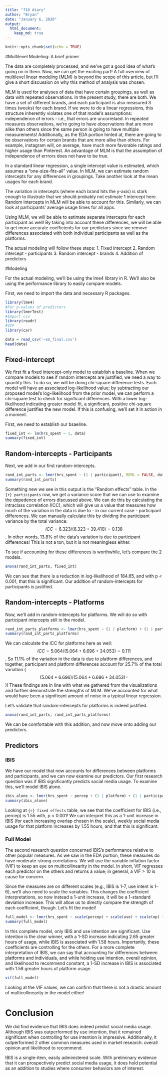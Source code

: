 ```yaml
---
title: "f18 diary"
author: "Bryan"
date: "January 6, 2020"
output: 
  html_document:
    keep_md: true
---
```


```r
knitr::opts_chunk$set(echo = TRUE)
```

#Multilevel Modeling: A brief primer

The data are completely processed, and we've got a good idea of what's going on in them. Now, we can get the exciting part! A full overview of multilevel linear modeling (MLM) is beyond the scope of this article, but I'll give a short discussion on why this method of analysis was chosen. 

MLM is used for analyses of data that have certain groupings, as well as data with repeated observations. In the present study, there are both. We have a set of different brands, and each participant is also measured 3 times (weeks) for each brand. If we were to do a linear regressions, this structure inherently violates one of that model's assumptions: independence of errors - i.e., that errors are uncorrelaed. In repeated measures observations, we're going to have observations that are more alike than others since the same person is going to have multiple measurements! Additionally, as the EDA portion hinted at, there are going to be observations for certain brands that are more alike than others. For example, instagram will, on average, have much more favorable ratings and higher usage than Pinterest. An advantage of MLM is that the assumption of independence of errrors does not have to be true. 

In a standard linear regression, a single intercept value is estimated, which assumes a "one-size-fits-all" value. In MLM, we can estimate random intercepts for any differences in groupings. Take another look at the mean usages for each brand.

The variation in intercepts (where each brand hits the y-axis) is stark enough to illustrate that we should probably not estimate 1 intercept here. Random intercepts in MLM will be able to account for this. Similarly, we can look at participants' average usage times for all apps.

Using MLM, we will be able to estimate separate intercepts for each participant as well! By taking into account these differences, we will be able to get more accurate coefficients for our predictors since we remove differences associated with both individual participants as well as the platforms. 

The actual modeling will follow these steps:
1. Fixed intercept 
2. Random intercept - participants
3. Random intercept - brands
4. Addition of predictors

#Modeling

For the actual modeling, we'll be using the lme4 library in R. We'll also be using the performance library to easily compare models.

First, we need to import the data and necessary R packages.

```r
library(lme4)
#For p-values of predictors
library(lmerTest)
#Import csv
library(readr)
#VIF
library(car)

data = read_csv('~sm_final.csv') 
head(data)
```

## Fixed-intercept

We first fit a fixed intercept-only model to establish a baseline. When we compare models to see if random intercepts are justified, we need a way to quantify this. To do so, we will be doing chi-square difference tests. Each model will have an associated log-likelihood value; by subtracting our proposed model's log-likelihood from the prior model, we can perform a chi-square test to check for significant differences. With a lower log-likelihood indicating greater model fit, a significant, positive chi-square difference justifies the new model. If this is confusing, we'll set it in action in a moment.

First, we need to establish our bsaeline. 

```r
fixed_int <- lm(hrs_spent ~ 1, data)
summary(fixed_int)
```

## Random-intercepts - Participants

Next, we add in our first random-intercepts. 

```r
rand_int_parts <- lmer(hrs_spent ~ (1 | participant), REML = FALSE, data)
summary(rand_int_parts)
```

Something new we see in this output is the "Random effects" table. In the ```{r} participants``` row, we get a variance score that we can use to examine the depedence of errors discussed above. We can do this by calculating the intraclass correlation (ICC), which will give us a value that measures how much of the variation in the data is due to - in our current case - participant differences. We can manually calculate this by dividing the participant variance by the total variance: $$ICC=6.323/(6.323+39.410)=0.138$$. In other words, 13.8% of the data's variation is due to participant differences! This is not a ton, but it is not meaningless either.

To see if accounting for these differences is worthwhile, let's compare the 2 models.

```r
anova(rand_int_parts, fixed_int)
```

We can see that there is a reduction in log-likelihood of 184.65, and with p < 0.001, that this is significant. Our addition of random-intercepts for participants is justified.

## Random-intercepts - Platforms

Now, we'll add in random-intercepts for platforms. We will do so with participant intercepts still in the model. 

```r
rand_int_parts_platforms <- lmer(hrs_spent ~ (1 | platform) + (1 | participant), REML = FALSE, data)
summary(rand_int_parts_platforms)
```

We can calculate the ICC for platforms here as well: $$ICC=5.064/(5.064+6.696+34.053)=0.111$$. So 11.1% of the variation in the data is due to platform differences, and together, participant and platform differences account for 25.7% of the total variation ($$(5.064 + 6.696)/(5.064+6.696+34.053)=$$)! These findings are in line with what we gathered from the visualizations and further demonstrate the strengths of MLM. We've accounted for what would have been a significant amount of noise in a typical linear regression. 

Let's validate that random-intercepts for platforms is indeed justified.

```r
anova(rand_int_parts, rand_int_parts_platforms)
```

We can be comfortable with this addition, and now move onto adding our predictors. 

## Predictors

### IBIS

We have our model that now accounts for differences between platforms and participants, and we can now examine our predictors. Our first research question was if IBIS significantly predicts social media usage. To examine this, we'll model IBIS alone. 

```r
ibis_alone <- lmer(hrs_spent ~ percep + (1 | platform) + (1 | participant), REML = FALSE, data)
summary(ibis_alone)
```

Looking at ```{r} fixed effects``` table, we see that the coefficient for IBIS (i.e., percep) is 1.55 with, p < 0.001! We can interpret this as a 1-unit increase in IBIS (for each increasing overlap chosen in the scale), weekly social media usage for that platform increases by 1.55 hours, and that this is significant. 


### Full Model

The second research question concerned IBIS's performance relative to other popular measures. As we saw in the EDA portion, these measures do have moderate-strong correlations. We will use the variable inflation factor (VIF) to keep an eye on multicollinearity in the model. In short, VIF regresses each predictor on the others and returns a value; in general, a VIF > 10 is cause for concern. 

Since the measures are on different scales (e.g., IBIS is 1-7, use intent is 1-6), we'll also need to scale the variables. This changes the coefficient interpretations, so now instead a 1-unit increase, it will be a 1-standard deviation increase. This will allow us to directly compare the strength of each coefficient, though. Let's fit the model!

```r
full_model <- lmer(hrs_spent ~ scale(percep) + scale(use) + scale(op) + scale(rec) + (1 | platform) + (1 | participant), REML = FALSE, data)
summary(full_model)
```

In this complete model, only IBIS and use intention are significant. Use intention is the clear winner, with a 1-SD increase indicating 2.65 greater hours of usage, while IBIS is associated with 1.58 hours. Importantly, these coefficients are controlling for the others. For a more complete interpretation of IBIS, we can say that accounting for differences between platforms and individuals, and while holding use intention, overall opinion, and likelihood to recommend constant, a 1-SD increase in IBIS is associated with 1.58 greater hours of platform usage. 

```r
vif(full_model)
```

Looking at the VIF values, we can confirm that there is not a drastic amount of multicollinearity in the model either! 

# Conclusion

We did find evidence that IBIS does indeed predict social media usage. Although IBIS was outperformed by use intention, that it remained significant when controlling for use intention is impressive. Additionally, it outperformed 2 other common measures used in market research: overall opinion and likelihood to recommend.

IBIS is a single-item, easily administered scale. With preliminary evidence that it can prospectively predict social media usage, it does hold potential as an addition to studies where consumer behaviors are of interest. 
